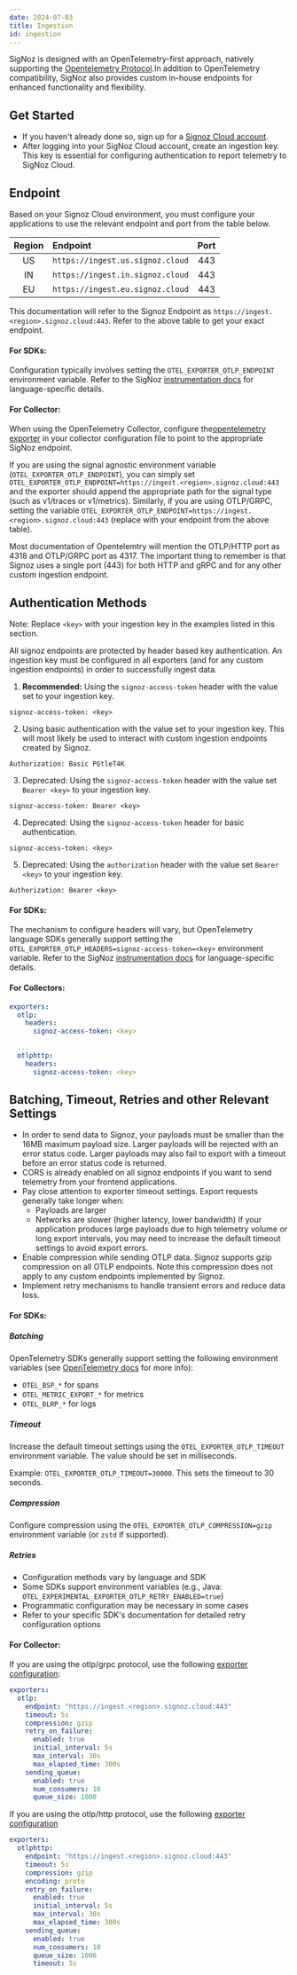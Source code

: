```yaml
---
date: 2024-07-03
title: Ingestion
id: ingestion
---
```


SigNoz is designed with an OpenTelemetry-first approach, natively supporting the <a href = "https://github.com/open-telemetry/opentelemetry-proto/blob/main/docs/specification.md" rel="noopener noreferrer nofollow" target="_blank" >Opentelemetry Protocol</a>.In addition to OpenTelemetry compatibility, SigNoz also provides custom in-house endpoints for enhanced functionality and flexibility.

## Get Started

* If you haven't already done so, sign up for a [Signoz Cloud account](https://signoz.io/teams/).
* After logging into your SigNoz Cloud account, create an ingestion key. This key is essential for configuring authentication to report telemetry to SigNoz Cloud.

## Endpoint

Based on your Signoz Cloud environment, you must configure your applications to use the relevant endpoint and port from the table below.

| Region | Endpoint | Port |
|:------:|:---------|:----:|
| US | ```https://ingest.us.signoz.cloud``` | 443 |
| IN | ```https://ingest.in.signoz.cloud``` | 443 |
| EU | ```https://ingest.eu.signoz.cloud``` | 443 |

This documentation will refer to the Signoz Endpoint as ```https://ingest.<region>.signoz.cloud:443```. Refer to the above table to get your exact endpoint.

#### For SDKs:
Configuration typically involves setting the `OTEL_EXPORTER_OTLP_ENDPOINT` environment variable. Refer to the SigNoz [instrumentation docs](https://signoz.io/docs/instrumentation/) for language-specific details.

#### For Collector:
When using the OpenTelemetry Collector, configure the[opentelemetry exporter](https://opentelemetry.io/docs/specs/otel/protocol/exporter/) in your collector configuration file to point to the appropriate SigNoz endpoint.

If you are using the signal agnostic environment variable (`OTEL_EXPORTER_OTLP_ENDPOINT`), you can simply set `OTEL_EXPORTER_OTLP_ENDPOINT=https://ingest.<region>.signoz.cloud:443` and the exporter should append the appropriate path for the signal type (such as v1/traces or v1/metrics). Similarly, if you are using OTLP/GRPC, setting the variable `OTEL_EXPORTER_OTLP_ENDPOINT=https://ingest.<region>.signoz.cloud:443` (replace with your endpoint from the above table).

Most documentation of Opentelemtry will mention the OTLP/HTTP port as 4318 and OTLP/GRPC port as 4317. The important thing to remember is that Signoz uses a single port (443) for both HTTP and gRPC and for any other custom ingestion endpoint.

## Authentication Methods

Note: Replace `<key>` with your ingestion key in the examples listed in this section.

All signoz endpoints are protected by header based key authentication. An ingestion key must be configured in all exporters (and for any custom ingestion endpoints) in order to successfully ingest data.

1. **Recommended:** Using the `signoz-access-token` header with the value set to your ingestion key. 
```
signoz-access-token: <key>
```

2. Using basic authentication with the value set to your ingestion key. This will most likely be used to interact with custom ingestion endpoints created by Signoz.
```
Authorization: Basic PGtleT4K
```

3. Deprecated: Using the `signoz-access-token` header with the value set `Bearer <key>` to your ingestion key. 
```
signoz-access-token: Bearer <key>
```

4. Deprecated: Using the `signoz-access-token` header for basic authentication. 
```
signoz-access-token: <key>
```

5. Deprecated: Using the `authorization` header with the value set `Bearer <key>` to your ingestion key. 
```
Authorization: Bearer <key>
```

#### For SDKs:
The mechanism to configure headers will vary, but OpenTelemetry language SDKs generally support setting the `OTEL_EXPORTER_OTLP_HEADERS=signoz-access-token=<key>` environment variable. Refer to the SigNoz [instrumentation docs](https://signoz.io/docs/instrumentation/) for language-specific details.

#### For Collectors:
```yaml
exporters:
  otlp:
    headers:
      signoz-access-token: <key>

  ...
  otlphttp:
    headers:
      signoz-access-token: <key>
```

## Batching, Timeout, Retries and other Relevant Settings

* In order to send data to Signoz, your payloads must be smaller than the 16MB maximum payload size. Larger payloads will be rejected with an error status code. Larger payloads may also fail to export with a timeout before an error status code is returned.
* CORS is already enabled on all signoz endpoints if you want to send telemetry from your frontend applications.
* Pay close attention to exporter timeout settings. Export requests generally take longer when:
    - Payloads are larger
    - Networks are slower (higher latency, lower bandwidth)
If your application produces large payloads due to high telemetry volume or long export intervals, you may need to increase the default timeout settings to avoid export errors.
* Enable compression while sending OTLP data. Signoz supports gzip compression on all OTLP endpoints. Note this compression does not apply to any custom endpoints implemented by Signoz.
* Implement retry mechanisms to handle transient errors and reduce data loss.

#### For SDKs:

##### Batching
OpenTelemetry SDKs generally support setting the following environment variables (see [OpenTelemetry docs](https://opentelemetry.io/docs/specs/otel/configuration/sdk-environment-variables/) for more info):

- `OTEL_BSP_*` for spans
- `OTEL_METRIC_EXPORT_*` for metrics
- `OTEL_BLRP_*` for logs

##### Timeout
Increase the default timeout settings using the `OTEL_EXPORTER_OTLP_TIMEOUT` environment variable. The value should be set in milliseconds.

Example:
`OTEL_EXPORTER_OTLP_TIMEOUT=30000`. This sets the timeout to 30 seconds.

##### Compression
Configure compression using the `OTEL_EXPORTER_OTLP_COMPRESSION=gzip` environment variable (or `zstd` if supported).

##### Retries
- Configuration methods vary by language and SDK
- Some SDKs support environment variables (e.g., Java: `OTEL_EXPERIMENTAL_EXPORTER_OTLP_RETRY_ENABLED=true`)
- Programmatic configuration may be necessary in some cases
- Refer to your specific SDK's documentation for detailed retry configuration options

#### For Collector:
If you are using the otlp/grpc protocol, use the following [exporter configuration](https://github.com/open-telemetry/opentelemetry-collector/blob/main/exporter/otlpexporter/README.md):
```yaml
exporters:
  otlp:
    endpoint: "https://ingest.<region>.signoz.cloud:443"
    timeout: 5s
    compression: gzip
    retry_on_failure:
      enabled: true
      initial_interval: 5s
      max_interval: 30s
      max_elapsed_time: 300s
    sending_queue:
      enabled: true
      num_consumers: 10
      queue_size: 1000
```

If you are using the otlp/http protocol, use the following [exporter configuration](https://github.com/open-telemetry/opentelemetry-collector/blob/main/exporter/otlphttpexporter/README.md) 
```yaml
exporters:
  otlphttp:
    endpoint: "https://ingest.<region>.signoz.cloud:443"
    timeout: 5s
    compression: gzip
    encoding: proto
    retry_on_failure:
      enabled: true
      initial_interval: 5s
      max_interval: 30s
      max_elapsed_time: 300s
    sending_queue:
      enabled: true
      num_consumers: 10
      queue_size: 1000
      timeout: 5s
```
